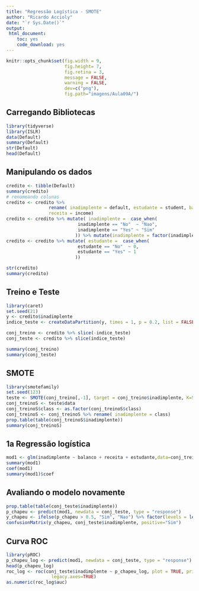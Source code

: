 ```yaml
---
title: "Regressão Logística - SMOTE"
author: "Ricardo Accioly"
date: "`r Sys.Date()`"
output:
 html_document:
    toc: yes
    code_download: yes
---
```


```r
knitr::opts_chunk$set(fig.width = 9, 
                      fig.height= 7,  
                      fig.retina = 3,
                      message = FALSE, 
                      warning = FALSE,
                      dev=c("png"), 
                      fig.path="imagens/Aula09A/")
```

## Carregando Bibliotecas

```r
library(tidyverse)
library(ISLR)
data(Default)
summary(Default)
str(Default)
head(Default)
```

## Manipulando os dados

```r
credito <- tibble(Default)
summary(credito)
# renomeando colunas
credito <- credito %>% 
                rename( inadimplente = default, estudante = student, balanco = balance,
                receita = income)
credito <- credito %>% mutate( inadimplente =  case_when(
                           inadimplente == "No"  ~ "Nao",
                           inadimplente == "Yes" ~ "Sim"
                          )) %>% mutate(inadimplente = factor(inadimplente))
credito <- credito %>% mutate( estudante =  case_when(
                           estudante == "No"  ~ 0,
                           estudante == "Yes" ~ 1
                          ))

str(credito)
summary(credito)

```

## Treino e Teste

```r
library(caret)
set.seed(21)
y <- credito$inadimplente
indice_teste <- createDataPartition(y, times = 1, p = 0.2, list = FALSE)

conj_treino <- credito %>% slice(-indice_teste)
conj_teste <- credito %>% slice(indice_teste)

summary(conj_treino)
summary(conj_teste)

```

## SMOTE

```r
library(smotefamily)
set.seed(123)
teste <- SMOTE(conj_treino[,-1], target = conj_treino$inadimplente, K=5)
conj_treinoS <- teste$data
conj_treinoS$class <- as.factor(conj_treinoS$class)
conj_treinoS <- conj_treinoS %>% rename( inadimplente = class)
prop.table(table(conj_treinoS$inadimplente))
summary(conj_treinoS)
```

## 1a Regressão logística

```r
mod1 <- glm(inadimplente ~ balanco + receita + estudante,data=conj_treinoS,family=binomial)
summary(mod1)
coef(mod1)
summary(mod1)$coef
```

## Avaliando o modelo novamente

```r
prop.table(table(conj_teste$inadimplente))
p_chapeu <- predict(mod1, newdata = conj_teste, type = "response")
y_chapeu <- ifelse(p_chapeu > 0.5, "Sim", "Nao") %>% factor(levels = levels(conj_teste$inadimplente))
confusionMatrix(y_chapeu, conj_teste$inadimplente, positive="Sim") 
```

## Curva ROC

```r
library(pROC)
p_chapeu_log <- predict(mod1, newdata = conj_teste, type = "response")
head(p_chapeu_log)
roc_log <- roc(conj_teste$inadimplente ~ p_chapeu_log, plot = TRUE, print.auc=TRUE,
                 legacy.axes=TRUE) 
as.numeric(roc_log$auc)
```
